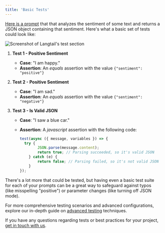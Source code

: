 ```yaml
---
title: 'Basic Tests'
---
```

[Here is a prompt](https://app.langtail.com/playground?shareid=U_-cFxHZwq) that that analyzes the sentiment of some text and returns a JSON object containing that sentiment. Here's what a basic set of tests could look like:

![Screenshot of Langtail's test section](/images/tests/overview/screenshot.png)

1. **Test 1 - Positive Sentiment**
    - **Case**: "I am happy."
    - **Assertion**: An *equals* assertion with the value `{"sentiment": "positive"}`

1. **Test 2 - Positive Sentiment**
    - **Case**: "I am sad."
    - **Assertion**: An *equals* assertion with the value `{"sentiment": "negative"}`

1. **Test 3 - Is Valid JSON**
    - **Case**: "I saw a blue car."
    - **Assertion**: A *javascript* assertion with the following code:

        ```javascript
        test(async ({ message, variables }) => {
          try {
                JSON.parse(message.content);
                return true; // Parsing succeeded, so it's valid JSON
            } catch (e) {
                return false; // Parsing failed, so it's not valid JSON
            }
        });
        ```

There's a lot more that could be tested, but having even a basic test suite for each of your prompts can be a great way to safeguard against typos (like misspelling "positive") or parameter changes (like turning off JSON mode).

<Tip>For more comprehensive testing scenarios and advanced configurations, explore our in-depth guide on [advanced testing](/how-to-guides/adv-tests.mdx) techniques.</Tip>

If you have any questions regarding tests or best practices for your project, [get in touch with us](/support/get-help).
